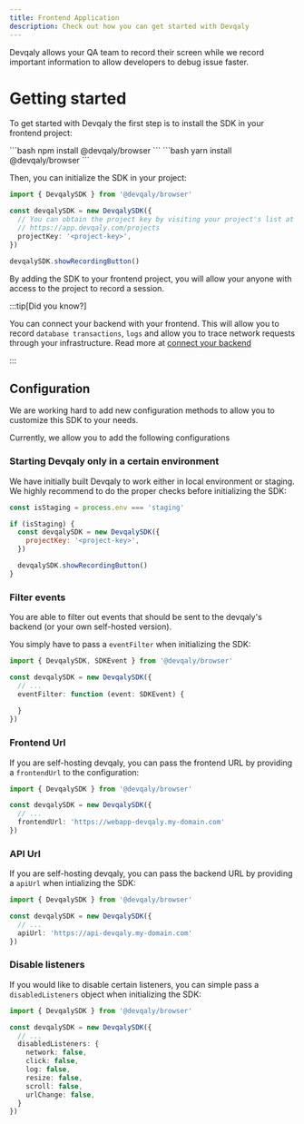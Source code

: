 ```yaml
---
title: Frontend Application
description: Check out how you can get started with Devqaly
---
```



Devqaly allows your QA team to record their screen while we record important information to allow developers to debug
issue faster.

# Getting started

To get started with Devqaly the first step is to install the SDK in your frontend project:


<Tabs>
  <TabItem label="NPM">
    ```bash
    npm install @devqaly/browser
    ```
  </TabItem>
  <TabItem label="Yarn">
    ```bash
    yarn install @devqaly/browser
    ```
  </TabItem>
</Tabs>

Then, you can initialize the SDK in your project:

```typescript
import { DevqalySDK } from '@devqaly/browser'

const devqalySDK = new DevqalySDK({
  // You can obtain the project key by visiting your project's list at
  // https://app.devqaly.com/projects
  projectKey: '<project-key>',
})

devqalySDK.showRecordingButton()
```

By adding the SDK to your frontend project, you will allow your anyone with access to the project to record a session.

:::tip[Did you know?]

You can connect your backend with your frontend. This will allow you to record `database transactions`, `logs` and
allow you to trace network requests through your infrastructure. Read more at [connect your backend](/getting-started/connect-backend/)

:::


## Configuration

We are working hard to add new configuration methods to allow you to customize this SDK to your needs.

Currently, we allow you to add the following configurations

### Starting Devqaly only in a certain environment
We have initially built Devqaly to work either in local environment or staging. We highly recommend to do the proper
checks before initializing the SDK:

```javascript
const isStaging = process.env === 'staging'

if (isStaging) {
  const devqalySDK = new DevqalySDK({
    projectKey: '<project-key>',
  })

  devqalySDK.showRecordingButton()
}
```

### Filter events
You are able to filter out events that should be sent to the devqaly's backend (or your own self-hosted version).

You simply have to pass a `eventFilter` when initializing the SDK:

```typescript
import { DevqalySDK, SDKEvent } from '@devqaly/browser'

const devqalySDK = new DevqalySDK({
  // ...
  eventFilter: function (event: SDKEvent) {
    
  }
})
```

### Frontend Url

If you are self-hosting devqaly, you can pass the frontend URL by providing a `frontendUrl` to the configuration:

```typescript
import { DevqalySDK } from '@devqaly/browser'

const devqalySDK = new DevqalySDK({
  // ...
  frontendUrl: 'https://webapp-devqaly.my-domain.com'
})
```

### API Url

If you are self-hosting devqaly, you can pass the backend URL by providing a `apiUrl` when intializing the SDK:

```typescript
import { DevqalySDK } from '@devqaly/browser'

const devqalySDK = new DevqalySDK({
  // ...
  apiUrl: 'https://api-devqaly.my-domain.com'
})
```

### Disable listeners

If you would like to disable certain listeners, you can simple pass a `disabledListeners` object when initializing the SDK:

```typescript
import { DevqalySDK } from '@devqaly/browser'

const devqalySDK = new DevqalySDK({
  // ...
  disabledListeners: {
    network: false,
    click: false,
    log: false,
    resize: false,
    scroll: false,
    urlChange: false,
  }
})
```